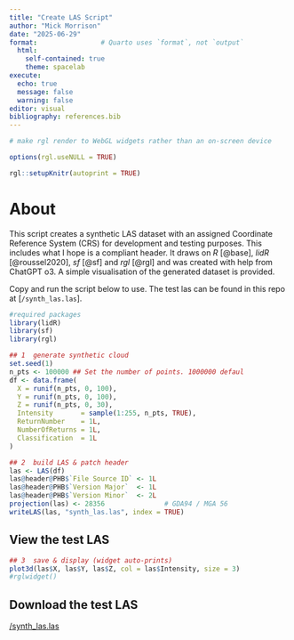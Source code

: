 ```yaml
---
title: "Create LAS Script"
author: "Mick Morrison"
date: "2025-06-29"
format:                # Quarto uses `format`, not `output`
  html:
    self-contained: true
    theme: spacelab
execute:
  echo: true
  message: false
  warning: false
editor: visual
bibliography: references.bib
---
```


```r
# make rgl render to WebGL widgets rather than an on-screen device

options(rgl.useNULL = TRUE)

rgl::setupKnitr(autoprint = TRUE)
```

# About

This script creates a synthetic LAS dataset with an assigned Coordinate Reference System (CRS) for development and testing purposes. This includes what I hope is a compliant header. It draws on *R* [@base], *lidR* [@roussel2020], *sf* [@sf] and *rgl* [@rgl] and was created with help from ChatGPT o3. A simple visualisation of the generated dataset is provided.

Copy and run the script below to use. The test las can be found in this repo at \[`/synth_las.las`\].

```r

#required packages
library(lidR)
library(sf)
library(rgl)

## 1  generate synthetic cloud
set.seed(1)
n_pts <- 100000 ## Set the number of points. 1000000 defaul
df <- data.frame(
  X = runif(n_pts, 0, 100),
  Y = runif(n_pts, 0, 100),
  Z = runif(n_pts, 0, 30),
  Intensity       = sample(1:255, n_pts, TRUE),
  ReturnNumber    = 1L,
  NumberOfReturns = 1L,
  Classification  = 1L
)

## 2  build LAS & patch header
las <- LAS(df)
las@header@PHB$`File Source ID` <- 1L
las@header@PHB$`Version Major`  <- 1L
las@header@PHB$`Version Minor`  <- 2L
projection(las) <- 28356               # GDA94 / MGA 56
writeLAS(las, "synth_las.las", index = TRUE)
```

## View the test LAS

```r
## 3  save & display (widget auto-prints)
plot3d(las$X, las$Y, las$Z, col = las$Intensity, size = 3)
#rglwidget()
```

## Download the test LAS

[/synth_las.las](/synth_las.las)
